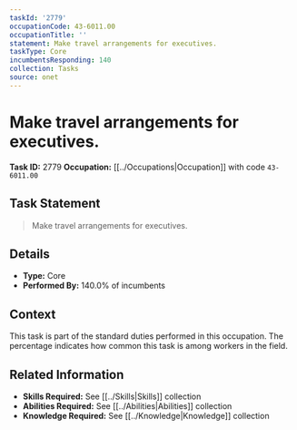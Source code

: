 ```yaml
---
taskId: '2779'
occupationCode: 43-6011.00
occupationTitle: ''
statement: Make travel arrangements for executives.
taskType: Core
incumbentsResponding: 140
collection: Tasks
source: onet
---
```

# Make travel arrangements for executives.

**Task ID:** 2779
**Occupation:** [[../Occupations|Occupation]] with code `43-6011.00`

## Task Statement

> Make travel arrangements for executives.

## Details

- **Type:** Core
- **Performed By:** 140.0% of incumbents

## Context

This task is part of the standard duties performed in this occupation. The percentage indicates how common this task is among workers in the field.

## Related Information

- **Skills Required:** See [[../Skills|Skills]] collection
- **Abilities Required:** See [[../Abilities|Abilities]] collection
- **Knowledge Required:** See [[../Knowledge|Knowledge]] collection
